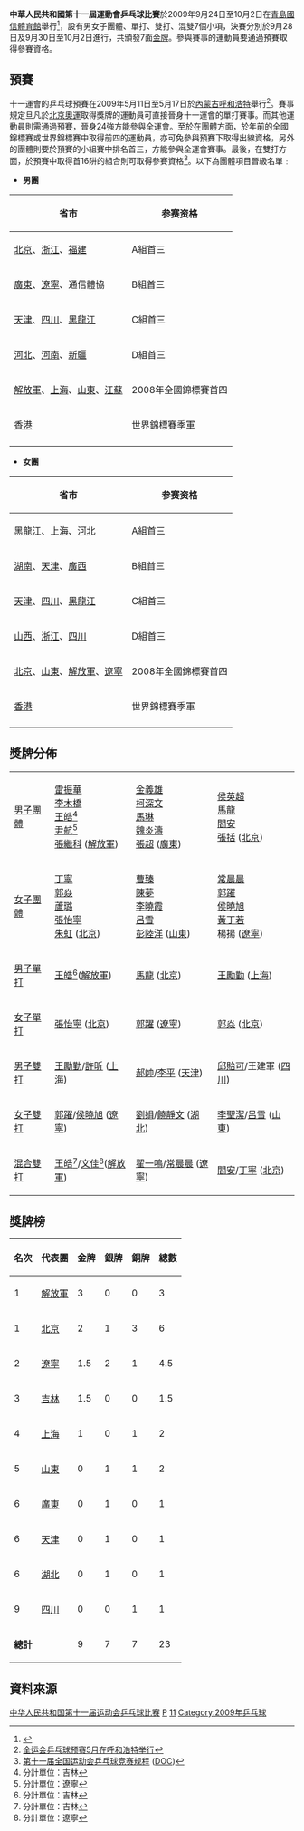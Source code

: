 '''中華人民共和國第十一屆運動會乒乓球比賽'''於2009年9月24日至10月2日在[[青島國信體育館|青島國信體育館]]舉行<ref>{{Cite web |url=http://result.11th-games.org.cn/zh-cn/Schedule_cn.aspx |title=十一運會賽程 |accessdate=2009-07-19 |archive-date=2009-07-20 |archive-url=https://web.archive.org/web/20090720113232/http://result.11th-games.org.cn/zh-cn/Schedule_cn.aspx |dead-url=no }}</ref>，設有男女子團體、單打、雙打、混雙7個小項，決賽分別於9月28日及9月30日至10月2日進行，共頒發7面[[金牌|金牌]]。參與賽事的運動員要通過預賽取得參賽資格。

==預賽==
十一運會的乒乓球預賽在2009年5月11日至5月17日於[[內蒙古|內蒙古]][[呼和浩特|呼和浩特]]舉行<ref>[http://northnews.cn/news/2009/200904/2009-04-11/198414.html 全运会乒乓球预赛5月在呼和浩特举行]{{dead link|date=2017年11月 |bot=InternetArchiveBot |fix-attempted=yes }}</ref>。賽事規定旦凡於[[2008年夏季奧林匹克運動會|北京奧運]]取得獎牌的運動員可直接晉身十一運會的單打賽事。而其他運動員則需通過預賽，晉身24強方能參與全運會。至於在團體方面，於年前的全國錦標賽或世界錦標賽中取得前四的運動員，亦可免參與預賽下取得出線資格，另外的團體則要於預賽的小組賽中排名首三，方能參與全運會賽事。最後，在雙打方面，於預賽中取得首16阱的組合則可取得參賽資格<ref>[http://www.sport.gov.cn/n16/n41308/n41323/n41345/n41441/n43644/n43659/n172472.files/n694143.doc 第十一届全国运动会乒乓球竞赛规程] {{Wayback|url=http://www.sport.gov.cn/n16/n41308/n41323/n41345/n41441/n43644/n43659/n172472.files/n694143.doc |date=20190220222919 }}([[DOC|DOC]])</ref>。以下為團體項目晉級名單﹕

*'''男團'''
{| class="wikitable" 
! 省市
! 参赛资格
|-
|[[北京|北京]]、[[浙江|浙江]]、[[福建|福建]]||A組首三
|-
|[[廣東|廣東]]、[[遼寧|遼寧]]、通信體協|| B組首三
|-
|[[天津|天津]]、[[四川|四川]]、[[黑龍江省|黑龍江]]|| C組首三
|-
|[[河北|河北]]、[[河南|河南]]、[[新疆|新疆]] || D組首三
|-
|[[解放軍|解放軍]]、[[上海|上海]]、[[山東|山東]]、[[江蘇|江蘇]]|| 2008年全國錦標賽首四
|-
|[[香港|香港]]|| 世界錦標賽季軍 
|-
|}

*'''女團'''
{| class="wikitable" 
! 省市
! 参赛资格
|-
|[[黑龍江省|黑龍江]]、[[上海|上海]]、[[河北|河北]]||A組首三
|-
|[[湖南|湖南]]、[[天津|天津]]、[[廣西|廣西]]|| B組首三
|-
|[[天津|天津]]、[[四川|四川]]、[[黑龍江省|黑龍江]]|| C組首三
|-
|[[山西|山西]]、[[浙江|浙江]]、[[四川|四川]] || D組首三
|-
|[[北京|北京]]、[[山東|山東]]、[[解放軍|解放軍]]、[[遼寧|遼寧]]|| 2008年全國錦標賽首四
|-
|[[香港|香港]]|| 世界錦標賽季軍 
|-
|}

==獎牌分佈==
{| {{MedalistTable|type=項目}}
|-
| [[中華人民共和國第十一屆全運會乒乓球男子團體比賽|男子團體]]
| [[雷振華|雷振華]]<br>[[李木橋|李木橋]]<br>[[王皓_(乒乓球運動員)|王皓]]<ref name="吉">分計單位：吉林</ref><br>[[尹航|尹航]]<ref name="遼">分計單位：遼寧</ref><br>[[張繼科|張繼科]] ([[解放軍|解放軍]]) 
| [[金義雄|金義雄]]<br>[[柯深文|柯深文]]<br>[[馬琳|馬琳]]<br>[[魏炎濤|魏炎濤]]<br>[[張超_(乒乓球運動員)|張超]] ([[廣東|廣東]])
| [[侯英超|侯英超]]<br>[[馬龍_(乒乓球運動員)|馬龍]]<br>[[閻安|閻安]]<br>[[張括|張括]] ([[北京|北京]])
|-
| [[中華人民共和國第十一屆全運會乒乓球女子團體比賽|女子團體]]
| [[丁寧|丁寧]]<br>[[郭焱|郭焱]]<br>[[蘆璐|蘆璐]]<br>[[張怡寧|張怡寧]]<br>[[朱虹|朱虹]] ([[北京|北京]])
| [[曹臻|曹臻]]<br>[[陳夢|陳夢]]<br>[[李曉霞|李曉霞]]<br>[[呂雪|呂雪]]<br>[[彭陸洋|彭陸洋]] ([[山東|山東]])
| [[常晨晨|常晨晨]]<br>[[郭躍|郭躍]]<br>[[侯曉旭|侯曉旭]]<br>[[黃丁若|黃丁若]]<br>楊揚 ([[遼寧|遼寧]]) 
|-
| [[中華人民共和國第十一屆全運會乒乓球男子單打比賽|男子單打]]
| [[王皓_(乒乓球運動員)|王皓]]<ref name="吉">分計單位：吉林</ref>([[解放軍|解放軍]])
| [[馬龍_(乒乓球運動員)|馬龍]] ([[北京|北京]])
| [[王勵勤|王勵勤]] ([[上海|上海]])
|-
| [[中華人民共和國第十一屆全運會乒乓球女子單打比賽|女子單打]]
| [[張怡寧|張怡寧]] ([[北京|北京]])
| [[郭躍|郭躍]] ([[遼寧|遼寧]])
| [[郭焱|郭焱]] ([[北京|北京]])
|-
| [[中華人民共和國第十一屆全運會乒乓球男子雙打比賽|男子雙打]]
| [[王勵勤|王勵勤]]/[[許昕|許昕]] ([[上海|上海]])
| [[郝帥|郝帥]]/[[李平_(乒乓球運動員)|李平]] ([[天津|天津]])
| [[邱貽可|邱貽可]]/王建軍 ([[四川|四川]])
|-
| [[中華人民共和國第十一屆全運會乒乓球女子雙打比賽|女子雙打]]
| [[郭躍|郭躍]]/[[侯曉旭|侯曉旭]] ([[遼寧|遼寧]])
| [[劉娟|劉娟]]/[[饒靜文|饒靜文]] ([[湖北|湖北]])
| [[李聖潔|李聖潔]]/[[呂雪|呂雪]] ([[山東|山東]])
|-
| [[中華人民共和國第十一屆全運會乒乓球混合雙打比賽|混合雙打]]
| [[王皓_(乒乓球運動員)|王皓]]<ref name="吉">分計單位：吉林</ref>/[[文佳|文佳]]<ref name="遼">分計單位：遼寧</ref>([[解放軍|解放軍]])
| [[翟一鳴|翟一鳴]]/[[常晨晨|常晨晨]] ([[遼寧|遼寧]])
| [[閻安|閻安]]/[[丁寧|丁寧]] ([[北京|北京]])
|}

==獎牌榜==
{| class="wikitable" 
|- 
!名次!!代表團!!金牌!!銀牌!!銅牌!!總數
|-
|1||[[解放軍|解放軍]]||3||0||0||3
|-
|1||[[北京|北京]]||2||1||3||6
|-
|2||[[遼寧|遼寧]]||1.5||2||1||4.5
|-
|3||[[吉林|吉林]]||1.5||0||0||1.5
|-
|4||[[上海|上海]]||1||0||1||2
|-
|5||[[山東|山東]]||0||1||1||2
|-
|6||[[廣東|廣東]]||0||1||0||1
|-
|6||[[天津|天津]]||0||1||0||1
|-
|6||[[湖北|湖北]]||0||1||0||1
|-
|9||[[四川|四川]]||0||0||1||1
|-
|colspan=2|'''總計'''||9||7||7||23
|}

==資料來源==
<references/>

{{中华人民共和国第十一届运动会}}

[[Category:中华人民共和国第十一届运动会乒乓球比赛|]]
[[Category:中华人民共和国第十一届运动会比赛项目|P]]
[[Category:中华人民共和国全国运动会乒乓球比赛|11]]
[[Category:2009年乒乓球|Category:2009年乒乓球]]
